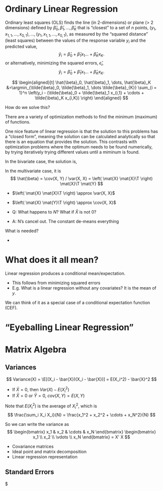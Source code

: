# Ordinary Linear Regression

Ordinary least squares (OLS) finds the line (in 2-dimensions) or plane (> 2 dimensions) defined by $\hat{\beta}_0, \hat{\beta}_1, \dots, \hat{\beta}_K$  that is "closest" to a set of $n$ points, $(y_1, x_{1,1}, \dots, x_{0, 1}),  \dots, (y_1, x_{1,1}, \dots, x_{0, 1})$, as measured by the "squared distance" (least squares) between the values of the response variable $y_i$ and the predicted value,
$$
\hat{y}_i = \hat{\beta}_0 + \hat{\beta}_1 x_1 \dots + \hat{\beta}_K x_K .
$$
or alternatively, minimizing the squared errors, $\hat{\epsilon}_i$,
$$
\hat{y}_i = \hat{\beta}_0 + \hat{\beta}_1 x_1 \dots + \hat{\beta}_K x_K .
$$

$$
\begin{aligned}[t]
\hat{\beta}_0, \hat{\beta}_1, \dots, \hat{\beta}_K  &=\argmin_{\tilde{\beta}_0, \tilde{\beta}_1, \dots \tilde{\beta}_{K}} \sum_{i = 1}^n \left(y_i - (\tilde{\beta}_0 + \tilde{\beta}_1 x_{i,1} + \cdots + \tilde{\beta}_K x_{i,K}) \right)
\end{aligned}
$$

How do we solve this? 

There are a variety of optimization methods to find the minimum (maximum) of functions.

One nice feature of linear regression is that the solution to this problems has a "closed form", meaning the solution can be calculated analytically so that there is an equation that provides the solution.
This contrasts with optimization problems where the optimum needs to be found numerically, by trying iteratively trying different values until a miminum is found.

In the bivariate case, the solution is,


In the multivariate case, it is 
$$
\hat{\beta} = \cov(X, Y) / \var(X, X) = \left( \mat{X} \mat{X}\T \right) \mat{X}\T \mat{Y}
$$

- $\left( \mat{X} \mat{X}\T \right) \approx \var(X, X)$
- $\left( \mat{X} \mat{Y}\T \right) \approx \cov(X, X)$

- Q: What happens to $N$? What if $\bar{X}$ is not 0? 
- A: N's cancel out. The constant de-means everything

What is needed? 

- 

# What does it all mean? 

Linear regression produces a conditional mean/expectation.

- This follows from minimizing squared errors
- E.g. What is a linear regression without any covariates? It is the mean of $y$.

We can think of it as a special case of a conditional expectation function (CEF).


# "Eyeballing Linear Regression"


# Matrix Algebra

## Variances

$$
Variance(X) = \E[(X_i - \bar{X})(X_i - \bar{X})] = E(X_i^2) - \bar{X}^2
$$

- If $\bar{X} = 0$, then $Var(X) - E(X_i^2)$
- If $\bar{X} = 0$ or $\bar{Y} = 0$, $cov(X, Y) = E(X, Y)$

Note that $E(X_i^2)$ is the average of $X_i^2$, which is
$$
\frac{\sum_i X_i X_i}{N} = \frac{x_1^2 + x_2^2 + \cdots + x_N^2}{N}
$$

So we can write the variance as
$$
\begin{bmatrix}
x_1 & x_2 & \cdots & x_N 
\end{bmatrix}
\begin{bmatrix}
x_1 \\ x_2 \\ \vdots \\ x_N 
\end{bmatrix} = 
X' X
$$

- Covariance matrices
- Ideal point and matrix decomposition
- Linear regression representation

## Standard Errors 

$\hat{}
